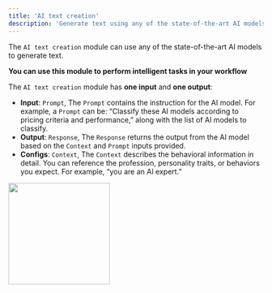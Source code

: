 ```yaml
---
title: 'AI text creation'
description: 'Generate text using any of the state-of-the-art AI models'
---
```


The `AI text creation` module can use any of the state-of-the-art AI models to generate text. 

**You can use this module to perform intelligent tasks in your workflow**

The `AI text creation` module has **one input** and **one output**:

- **Input**: `Prompt`, The `Prompt` contains the instruction for the AI model. For example, a `Prompt` can be: “Classify these AI models according to pricing criteria and performance,” along with the list of AI models to classify.
- **Output**: `Response`, The `Response` returns the output from the AI model based on the `Context` and `Prompt` inputs provided.
- **Configs**: `Context`, The `Context` describes the behavioral information in detail. You can reference the profession, personality traits, or behaviors you expect. For example, “you are an AI expert.”

<img height="200" src="AITC.png" />

